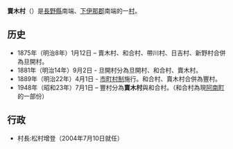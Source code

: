 {{日本町村|
自治體名=賣木|
町村=村|
圖像=[[File:Iwakura_Dam_lake.jpg|240px]]|
圖像說明=[[岩倉水庫|岩倉水庫]]與[[岩倉大壩|岩倉大壩]]|
町村章=|
日文原名=売木村|
平假名=うるぎむら|
羅馬字拼音=Urugi-mura|
都道府縣=長野縣|
支廳=|
郡=下伊那郡|
編號=20412-9|
面積=43.55|
邊界未定=|
人口=688|
統計時間=2007年7月31日|
自治體=[[阿南町|阿南町]]、[[根羽村|根羽村]]、[[平谷村|平谷村]]<br>[[愛知縣|愛知縣]]：[[豐根村|豐根村]]|
樹=|
花=|
鳥=|
其他象徵物=|
其他象徵=|
郵遞區號=399-1601|
所在地=下伊那郡賣木村9681|
電話號碼=260-28-2311|
外部連結=http://www.urugi.jp/|
經度=|
緯度=|
地圖=|
註記=
}}
'''賣木村'''（{{jpn|j=売木村|hg=うるぎむら|rm=Urugi mura|f=y}}）是[[長野縣|長野縣]]南端、[[下伊那郡|下伊那郡]]南端的一[[村|村]]。

== 历史 ==
* 1875年（明治8年）1月12日 – 賣木村、和合村、帶川村、日吉村、新野村合併為旦開村。
* 1881年（明治14年）9月2日 - 旦開村分為旦開村、和合村、賣木村。
* 1889年（明治22年）4月1日 - [[市町村制|市町村制]]施行。和合村、賣木村合併為豐村。
* 1948年（昭和23年）7月1日 – 豐村分為'''賣木村'''與和合村。（和合村為現[[阿南町|阿南町]]的一部份）

== 行政 ==
* 村長:松村增登（2004年7月10日就任）

{{長野縣}}{{Authority control}}